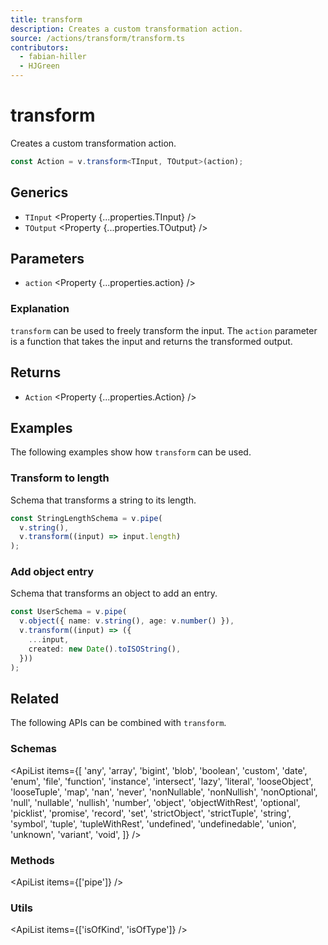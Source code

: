 ```yaml
---
title: transform
description: Creates a custom transformation action.
source: /actions/transform/transform.ts
contributors:
  - fabian-hiller
  - HJGreen
---
```



# transform

Creates a custom transformation action.

```ts
const Action = v.transform<TInput, TOutput>(action);
```

## Generics

- `TInput` <Property {...properties.TInput} />
- `TOutput` <Property {...properties.TOutput} />

## Parameters

- `action` <Property {...properties.action} />

### Explanation

`transform` can be used to freely transform the input. The `action` parameter is a function that takes the input and returns the transformed output.

## Returns

- `Action` <Property {...properties.Action} />

## Examples

The following examples show how `transform` can be used.

### Transform to length

Schema that transforms a string to its length.

```ts
const StringLengthSchema = v.pipe(
  v.string(),
  v.transform((input) => input.length)
);
```

### Add object entry

Schema that transforms an object to add an entry.

```ts
const UserSchema = v.pipe(
  v.object({ name: v.string(), age: v.number() }),
  v.transform((input) => ({
    ...input,
    created: new Date().toISOString(),
  }))
);
```

## Related

The following APIs can be combined with `transform`.

### Schemas

<ApiList
  items={[
    'any',
    'array',
    'bigint',
    'blob',
    'boolean',
    'custom',
    'date',
    'enum',
    'file',
    'function',
    'instance',
    'intersect',
    'lazy',
    'literal',
    'looseObject',
    'looseTuple',
    'map',
    'nan',
    'never',
    'nonNullable',
    'nonNullish',
    'nonOptional',
    'null',
    'nullable',
    'nullish',
    'number',
    'object',
    'objectWithRest',
    'optional',
    'picklist',
    'promise',
    'record',
    'set',
    'strictObject',
    'strictTuple',
    'string',
    'symbol',
    'tuple',
    'tupleWithRest',
    'undefined',
    'undefinedable',
    'union',
    'unknown',
    'variant',
    'void',
  ]}
/>

### Methods

<ApiList items={['pipe']} />

### Utils

<ApiList items={['isOfKind', 'isOfType']} />
